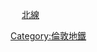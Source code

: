 <span style="BACKGROUND-COLOR:#{{LUL color|Northern}};"><span style="color:#{{LUL color|Northern}};">　</span></span> [[北線]]<noinclude>
[[Category:倫敦地鐵]]
</noinclude>